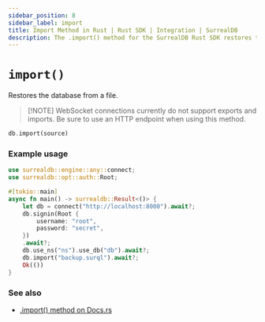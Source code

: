 ```yaml
---
sidebar_position: 8
sidebar_label: import
title: Import Method in Rust | Rust SDK | Integration | SurrealDB
description: The .import() method for the SurrealDB Rust SDK restores the database from a file.
---
```


# `import()`

Restores the database from a file.

> \[!NOTE]
> WebSocket connections currently do not support exports and imports. Be sure to use an HTTP endpoint when using this method.

```rust title="Method Syntax"
db.import(source)
```

### Example usage

```rust
use surrealdb::engine::any::connect;
use surrealdb::opt::auth::Root;

#[tokio::main]
async fn main() -> surrealdb::Result<()> {
    let db = connect("http://localhost:8000").await?;
    db.signin(Root {
        username: "root",
        password: "secret",
    })
    .await?;
    db.use_ns("ns").use_db("db").await?;
    db.import("backup.surql").await?;
    Ok(())
}
```

### See also

- [.import() method on Docs.rs](https://docs.rs/surrealdb/latest/surrealdb/struct.Surreal.html#method.import)
